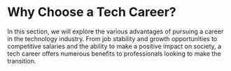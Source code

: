 # Why Choose a Tech Career?

In this section, we will explore the various advantages of pursuing a career in the technology industry. From job stability and growth opportunities to competitive salaries and the ability to make a positive impact on society, a tech career offers numerous benefits to professionals looking to make the transition.
